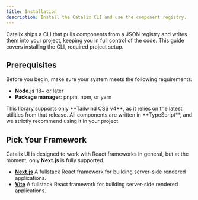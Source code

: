 ```yaml
---
title: Installation
description: Install the Catalix CLI and use the component registry.
---
```


Catalix ships a CLI that pulls components from a JSON registry and writes them into your project, keeping you in full control of the code. This guide covers installing the CLI, required project setup.

## Prerequisites

Before you begin, make sure your system meets the following requirements:

- **Node.js** 18+ or later
- **Package manager**: pnpm, npm, or yarn

<Callout type="info">
  This library supports only **Tailwind CSS v4**, as it relies on the latest
  utilities from that release. All components are written in **TypeScript**, and
  we strictly recommend using it in your project
</Callout>

## Pick Your Framework

Catalix UI is designed to work with React frameworks in general, but at the moment, only **Next.js** is fully supported.

- **[Next.js](/docs/get-started/installation/next)** A fullstack React framework for building server-side rendered
  applications.
- **[Vite](/docs/get-started/installation/next)** A fullstack React framework for building server-side rendered
  applications.
